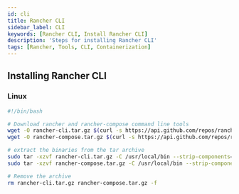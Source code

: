 ```yaml
---
id: cli
title: Rancher CLI
sidebar_label: CLI
keywords: [Rancher CLI, Install Rancher CLI]
description: 'Steps for installing Rancher CLI'
tags: [Rancher, Tools, CLI, Containerization]
---
```


## Installing Rancher CLI

### Linux

```bash
#!/bin/bash

# Download rancher and rancher-compose command line tools
wget -O rancher-cli.tar.gz $(curl -s https://api.github.com/repos/rancher/cli/releases/latest | grep browser_download_url | grep 'linux-amd64' | head -n 1 | cut -d '"' -f 4)
wget -O rancher-compose.tar.gz $(curl -s https://api.github.com/repos/rancher/rancher-compose/releases/latest | grep browser_download_url | grep 'linux-amd64' | head -n 1 | cut -d '"' -f 4)

# extract the binaries from the tar archive
sudo tar -xzvf rancher-cli.tar.gz -C /usr/local/bin --strip-components=2
sudo tar -xzvf rancher-compose.tar.gz -C /usr/local/bin --strip-components=2

# Remove the archive
rm rancher-cli.tar.gz rancher-compose.tar.gz -f
```
